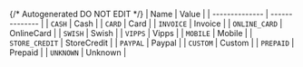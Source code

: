 {/* Autogenerated DO NOT EDIT  */}
| Name           | Value          |
| -------------- | -------------- |
| `CASH`         | Cash           |
| `CARD`         | Card           |
| `INVOICE`      | Invoice        |
| `ONLINE_CARD`  | OnlineCard     |
| `SWISH`        | Swish          |
| `VIPPS`        | Vipps          |
| `MOBILE`       | Mobile         |
| `STORE_CREDIT` | StoreCredit    |
| `PAYPAL`       | Paypal         |
| `CUSTOM`       | Custom         |
| `PREPAID`      | Prepaid        |
| `UNKNOWN`      | Unknown        |